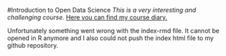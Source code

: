 #Introduction to Open Data Science
*This is a very interesting and challenging course.*
[Here you can find my course diary.](https://evaroth.github.io/IODS-project/)

Unfortunately something went wrong with the index-rmd file. It cannot be opened in R anymore and I also could not push the index html file to my github repository.

